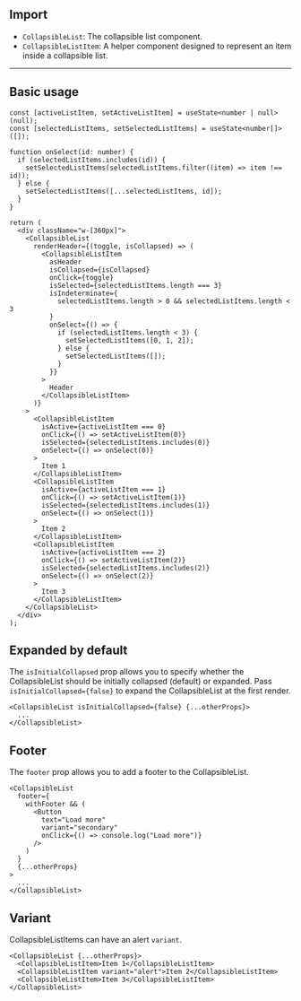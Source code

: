 

## Import

- `CollapsibleList`: The collapsible list component.
- `CollapsibleListItem`: A helper component designed to represent an item inside a collapsible list.

---

## Basic usage

<Preview>
  <DemoCollapsibleList />
</Preview>

```tsx
const [activeListItem, setActiveListItem] = useState<number | null>(null);
const [selectedListItems, setSelectedListItems] = useState<number[]>([]);

function onSelect(id: number) {
  if (selectedListItems.includes(id)) {
    setSelectedListItems(selectedListItems.filter((item) => item !== id));
  } else {
    setSelectedListItems([...selectedListItems, id]);
  }
}

return (
  <div className="w-[360px]">
    <CollapsibleList
      renderHeader={(toggle, isCollapsed) => (
        <CollapsibleListItem
          asHeader
          isCollapsed={isCollapsed}
          onClick={toggle}
          isSelected={selectedListItems.length === 3}
          isIndeterminate={
            selectedListItems.length > 0 && selectedListItems.length < 3
          }
          onSelect={() => {
            if (selectedListItems.length < 3) {
              setSelectedListItems([0, 1, 2]);
            } else {
              setSelectedListItems([]);
            }
          }}
        >
          Header
        </CollapsibleListItem>
      )}
    >
      <CollapsibleListItem
        isActive={activeListItem === 0}
        onClick={() => setActiveListItem(0)}
        isSelected={selectedListItems.includes(0)}
        onSelect={() => onSelect(0)}
      >
        Item 1
      </CollapsibleListItem>
      <CollapsibleListItem
        isActive={activeListItem === 1}
        onClick={() => setActiveListItem(1)}
        isSelected={selectedListItems.includes(1)}
        onSelect={() => onSelect(1)}
      >
        Item 2
      </CollapsibleListItem>
      <CollapsibleListItem
        isActive={activeListItem === 2}
        onClick={() => setActiveListItem(2)}
        isSelected={selectedListItems.includes(2)}
        onSelect={() => onSelect(2)}
      >
        Item 3
      </CollapsibleListItem>
    </CollapsibleList>
  </div>
);
```

## Expanded by default

The `isInitialCollapsed` prop allows you to specify whether the CollapsibleList should be initially collapsed (default) or expanded. Pass `isInitialCollapsed={false}` to expand the CollapsibleList at the first render.

<Preview>
  <DemoCollapsibleList isInitialOpen />
</Preview>

```tsx
<CollapsibleList isInitialCollapsed={false} {...otherProps}>
  ...
</CollapsibleList>
```

## Footer

The `footer` prop allows you to add a footer to the CollapsibleList.

<Preview>
  <DemoCollapsibleList isInitialOpen withFooter />
</Preview>

```tsx
<CollapsibleList
  footer={
    withFooter && (
      <Button
        text="Load more"
        variant="secondary"
        onClick={() => console.log("Load more")}
      />
    )
  }
  {...otherProps}
>
  ...
</CollapsibleList>
```

## Variant

CollapsibleListItems can have an alert `variant`.

<Preview>
  <DemoCollapsibleList isInitialOpen withVariant />
</Preview>

```tsx
<CollapsibleList {...otherProps}>
  <CollapsibleListItem>Item 1</CollapsibleListItem>
  <CollapsibleListItem variant="alert">Item 2</CollapsibleListItem>
  <CollapsibleListItem>Item 3</CollapsibleListItem>
</CollapsibleList>
```
